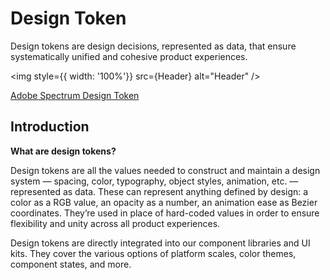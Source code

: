 
<Meta title="MDX/3. What is Token?" component={Dropdown} />

# Design Token

Design tokens are design decisions, represented as data, that ensure systematically unified and cohesive product experiences.

<img style={{ width: '100%'}} src={Header} alt="Header" />
<div style={{ display:'flex', justifyContent:'end', color: 'black'}}> 
  <a href='https://spectrum.adobe.com/page/design-tokens/' target='_blank'>Adobe Spectrum Design Token</a>
</div>

## Introduction

<strong>What are design tokens?</strong>
<p>
  Design tokens are all the values needed to construct and maintain a design
  system — spacing, color, typography, object styles, animation, etc. —
  represented as data. These can represent anything defined by design: a color
  as a RGB value, an opacity as a number, an animation ease as Bezier
  coordinates. They’re used in place of hard-coded values in order to ensure
  flexibility and unity across all product experiences.
</p>

<p>
  Design tokens are directly integrated into our component libraries and UI
  kits. They cover the various options of platform scales, color themes,
  component states, and more.
</p>

